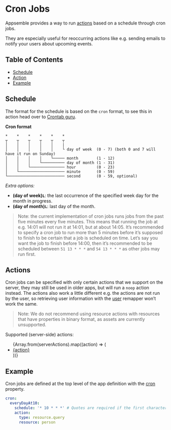 
# Cron Jobs

Appsemble provides a way to run [actions](../reference/action.mdx) based on a schedule through cron
jobs.

They are especially useful for reoccurring actions like e.g. sending emails to notify your users
about upcoming events.

## Table of Contents

- [Schedule](#schedule)
- [Action](#action)
- [Example](#example)

## Schedule

The format for the schedule is based on the `cron` format, to see this in action head over to
[Crontab guru](https://crontab.guru/).

**Cron format**

```
*    *    *    *    *    *
┬    ┬    ┬    ┬    ┬    ┬
│    │    │    │    │    |
│    │    │    │    │    └ day of week  (0 - 7) (both 0 and 7 will have it run on Sunday)
│    │    │    │    └───── month        (1 - 12)
│    │    │    └────────── day of month (1 - 31)
│    │    └─────────────── hour         (0 - 23)
│    └──────────────────── minute       (0 - 59)
└───────────────────────── second       (0 - 59, optional)
```

_Extra options:_

- **(day of week)`L`**: the last occurrence of the specified week day for the month in progress.
- **(day of month)`L`**: last day of the month.

> Note: the current implementation of cron jobs runs jobs from the past five minutes every five
> minutes. This means that running the job at e.g. 14:01 will not run it at 14:01, but at about
> 14:05. It’s recommended to specify a cron job to run more than 5 minutes before it’s supposed to
> finish to be certain that a job is scheduled on time. Let’s say you want the job to finish before
> 14:00, then it’s recommended to be scheduled between `51 13 * * *` and `54 13 * * *` as other jobs
> may run first.

## Actions

Cron jobs can be specified with only certain actions that we support on the server, they may still
be used in older apps, but will run a `noop` action instead. The actions also work a little
different e.g. the actions are not run by the user, so retrieving user information with the
[user](../remappers/data.mdx#user) remapper won’t work the same.

> Note: We do not recommend using resource actions with resources that have properties in binary
> format, as assets are currently unsupported.

Supported (server-side) actions:

<ul>
  {Array.from(serverActions).map((action) => (
    <li key={action}>
      <a href={`/docs/reference/action#${action}`}>{action}</a>
    </li>
  ))}
</ul>

## Example

Cron jobs are defined at the top level of the app definition with the
[cron](../reference/app.mdx#-app-definition-cron) property.

```yaml copy validate cron-snippet
cron:
  everyDayAt10:
    schedule: '* 10 * * *' # Quotes are required if the first character starts with `*`
    action:
      type: resource.query
      resource: person
```
